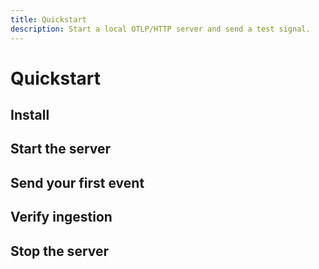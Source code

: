 ```yaml
---
title: Quickstart
description: Start a local OTLP/HTTP server and send a test signal.
---
```


# Quickstart

## Install
## Start the server
## Send your first event
## Verify ingestion
## Stop the server
